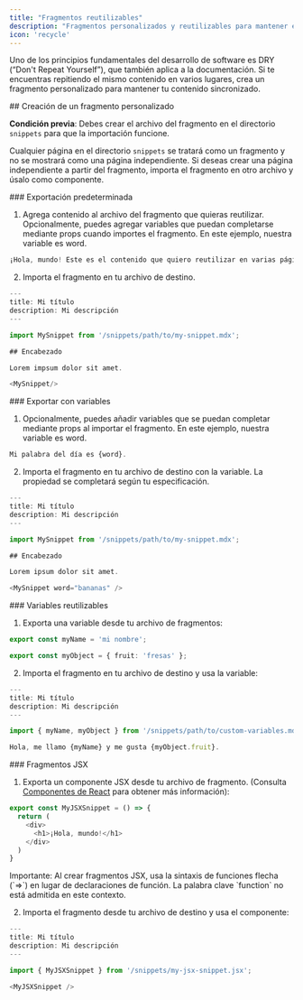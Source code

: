 ```yaml
---
title: "Fragmentos reutilizables"
description: "Fragmentos personalizados y reutilizables para mantener el contenido sincronizado"
icon: 'recycle'
---
```


Uno de los principios fundamentales del desarrollo de software es DRY (“Don&#39;t Repeat Yourself”), que también aplica a la documentación. Si te encuentras repitiendo el mismo contenido en varios lugares, crea un fragmento personalizado para mantener tu contenido sincronizado.

<div id="creating-a-custom-snippet">
  ## Creación de un fragmento personalizado
</div>

**Condición previa**: Debes crear el archivo del fragmento en el directorio `snippets` para que la importación funcione.

Cualquier página en el directorio `snippets` se tratará como un fragmento y no
se mostrará como una página independiente. Si deseas crear una página independiente
a partir del fragmento, importa el fragmento en otro archivo y úsalo como
componente.

<div id="default-export">
  ### Exportación predeterminada
</div>

1. Agrega contenido al archivo del fragmento que quieras reutilizar. Opcionalmente, puedes agregar variables que puedan completarse mediante props
   cuando importes el fragmento. En este ejemplo, nuestra variable es word.

```typescript fragmentos/mi-fragmento.mdx
¡Hola, mundo! Este es el contenido que quiero reutilizar en varias páginas. 
```

2. Importa el fragmento en tu archivo de destino.

```typescript archivo-destino.mdx
---
title: Mi título
description: Mi descripción
---

import MySnippet from '/snippets/path/to/my-snippet.mdx';

## Encabezado

Lorem impsum dolor sit amet.

<MySnippet/>

```

<div id="exporting-with-variables">
  ### Exportar con variables
</div>

1. Opcionalmente, puedes añadir variables que se puedan completar mediante props al importar el fragmento. En este ejemplo, nuestra variable es word.

```typescript fragmentos/mi-fragmento.mdx
Mi palabra del día es {word}.
```

2. Importa el fragmento en tu archivo de destino con la variable. La propiedad se completará según tu especificación.

```typescript archivo-destino.mdx
---
title: Mi título
description: Mi descripción
---

import MySnippet from '/snippets/path/to/my-snippet.mdx';

## Encabezado

Lorem ipsum dolor sit amet.

<MySnippet word="bananas" />

```

<div id="reusable-variables">
  ### Variables reutilizables
</div>

1. Exporta una variable desde tu archivo de fragmentos:

```typescript snippets/path/to/custom-variables.mdx
export const myName = 'mi nombre';

export const myObject = { fruit: 'fresas' };
```

2. Importa el fragmento en tu archivo de destino y usa la variable:

```typescript archivo-destino.mdx
---
title: Mi título
description: Mi descripción
---

import { myName, myObject } from '/snippets/path/to/custom-variables.mdx';

Hola, me llamo {myName} y me gusta {myObject.fruit}.
```

<div id="jsx-snippets">
  ### Fragmentos JSX
</div>

1. Exporta un componente JSX desde tu archivo de fragmento. (Consulta [Componentes de React](/es/react-components) para obtener más información):

```js icon=square-js snippets/my-jsx-snippet.jsx
export const MyJSXSnippet = () => {
  return (
    <div>
      <h1>¡Hola, mundo!</h1>
    </div>
  )
}
```

<Note>
  Importante: Al crear fragmentos JSX, usa la sintaxis de funciones flecha (`=>`) en lugar de declaraciones de función. La palabra clave `function` no está admitida en este contexto.
</Note>

2. Importa el fragmento desde tu archivo de destino y usa el componente:

```typescript archivo-de-destino.mdx
---
title: Mi título
description: Mi descripción
---

import { MyJSXSnippet } from '/snippets/my-jsx-snippet.jsx';

<MyJSXSnippet />
```
